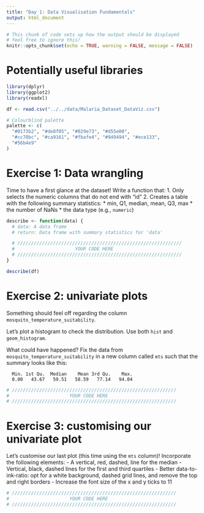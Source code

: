```yaml
---
title: "Day 1: Data Visualisation Fundamentals"
output: html_document
---
```


```r
# This chunk of code sets up how the output should be displayed
# feel free to ignore this!
knitr::opts_chunk$set(echo = TRUE, warning = FALSE, message = FALSE)
```

# Potentially useful libraries

```r
library(dplyr)
library(ggplot2)
library(readxl)

df <- read.csv("../../data/Malaria_Dataset_DataViz.csv")

# Colourblind palette
palette <- c(
  "#0173b2", "#de8f05", "#029e73", "#d55e00",
  "#cc78bc", "#ca9161", "#fbafe4", "#949494", "#ece133",
  "#56b4e9"
)
```

# Exercise 1: Data wrangling

Time to have a first glance at the dataset!
Write a function that:
 1. Only selects the numeric columns that do not end with "id"
 2. Creates a table with the following summary statistics:
  * min, Q1, median, mean, Q3, max
  * the number of NaNs
  * the data type (e.g., ```numeric```)

```r
describe <- function(data) {
  # data: A data frame
  # return: Data frame with summary statistics for 'data'

  # ////////////////////////////////////////////////////////////
  #                      YOUR CODE HERE
  # ////////////////////////////////////////////////////////////
}

describe(df)
```

# Exercise 2: univariate plots

Something should feel off regarding the column ```mosquito_temperature_suitability```.

Let's plot a histogram to check the distribution. Use both ```hist``` and ```geom_histogram```.

What could have happened? Fix the data from ```mosquito_temperature_suitability``` in a new column called ```mts``` such that the summary looks like this:

```
  Min. 1st Qu.  Median    Mean 3rd Qu.    Max.
  0.00   43.67   59.51   58.59   77.14   94.04
```

```r
# ////////////////////////////////////////////////////////////
#                      YOUR CODE HERE
# ////////////////////////////////////////////////////////////
```

# Exercise 3: customising our univariate plot

Let's customise our last plot (this time using the ```mts``` column)!
Incorporate the following elements:
  - A vertical, red, dashed, line for the median
  - Vertical, black, dashed lines for the first and third quartiles
  - Better data-to-ink-ratio: opt for a white background, dashed grid lines, and remove the top and right borders
  - Increase the font size of the x and y ticks to 11

```r
# ////////////////////////////////////////////////////////////
#                      YOUR CODE HERE
# ////////////////////////////////////////////////////////////
```